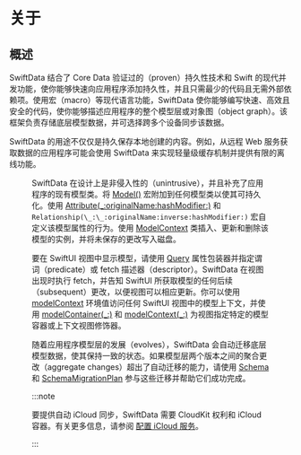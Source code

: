 # 关于

<OriginalSource
  title="SwiftData"
  url="https://developer.apple.com/documentation/swiftdata"
  summary="以声明方式编写模型代码以添加托管持久性（managed persistence）和自动 iCloud 同步"
/>

## 概述

SwiftData 结合了 Core Data 验证过的（proven）持久性技术和 Swift 的现代并发功能，使你能够快速向应用程序添加持久性，并且只需最少的代码且无需外部依赖项。使用宏（macro）等现代语言功能，SwiftData 使你能够编写快速、高效且安全的代码，使你能够描述应用程序的整个模型层或对象图（object graph）。该框架负责存储底层模型数据，并可选择跨多个设备同步该数据。

SwiftData 的用途不仅仅是持久保存本地创建的内容。例如，从远程 Web 服务获取数据的应用程序可能会使用 SwiftData 来实现轻量级缓存机制并提供有限的离线功能。

<Figure src={require("./image_1.png")} size={620} />

SwiftData 在设计上是非侵入性的（unintrusive），并且补充了应用程序的现有模型类。将 [Model()](<https://developer.apple.com/documentation/swiftdata/model()>) 宏附加到任何模型类以使其可持久化。使用 [Attribute(\_:originalName:hashModifier:)](<https://developer.apple.com/documentation/swiftdata/attribute(_:originalname:hashmodifier:)>) 和 `Relationship(\_:\_:originalName:inverse:hashModifier:)` 宏自定义该模型属性的行为。使用 [ModelContext](https://developer.apple.com/documentation/swiftdata/modelcontext) 类插入、更新和删除该模型的实例，并将未保存的更改写入磁盘。

要在 SwiftUI 视图中显示模型，请使用 [Query](https://developer.apple.com/documentation/swiftdata/query) 属性包装器并指定谓词（predicate）或 fetch 描述器（descriptor）。SwiftData 在视图出现时执行 fetch，并告知 SwiftUI 所获取模型的任何后续（subsequent）更改，以便视图可以相应更新。你可以使用 [modelContext](https://developer.apple.com/documentation/SwiftUI/EnvironmentValues/modelContext) 环境值访问任何 SwiftUI 视图中的模型上下文，并使用 [modelContainer(\_:)](<https://developer.apple.com/documentation/SwiftUI/View/modelContainer(_:)>) 和 [modelContext(\_:)](<https://developer.apple.com/documentation/SwiftUI/View/modelContext(_:)>) 为视图指定特定的模型容器或上下文视图修饰器。

随着应用程序模型层的发展（evolves），SwiftData 会自动迁移底层模型数据，使其保持一致的状态。如果模型层两个版本之间的聚合更改（aggregate changes）超出了自动迁移的能力，请使用 [Schema](https://developer.apple.com/documentation/swiftdata/schema) 和 [SchemaMigrationPlan](https://developer.apple.com/documentation/swiftdata/schemamigrationplan) 参与这些迁移并帮助它们成功完成。

:::note

要提供自动 iCloud 同步，SwiftData 需要 CloudKit 权利和 iCloud 容器。有关更多信息，请参阅 [配置 iCloud 服务](https://developer.apple.com/documentation/Xcode/configuring-icloud-services)。

:::
